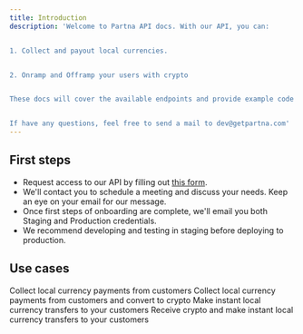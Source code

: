 ```yaml
---
title: Introduction
description: 'Welcome to Partna API docs. With our API, you can:


1. Collect and payout local currencies. 


2. Onramp and Offramp your users with crypto


These docs will cover the available endpoints and provide example code for using the API. They will hopefully help you build your product and use case seamlessly. 


If have any questions, feel free to send a mail to dev@getpartna.com'
---
```



## First steps

- Request access to our API by filling out [this form](https://forms.getpartna.com/get-started).
- We'll contact you to schedule a meeting and discuss your needs. Keep an eye on your email for our message.
- Once first steps of onboarding are complete, we'll email you both Staging and Production credentials.
- We recommend developing and testing in staging before deploying to production.




## Use cases

<CardGroup cols={2}>
  <Card
    title="Collect"
    href="/collect"
  >
    Collect local currency payments from customers
  </Card>
  <Card
    title="Onramp"
    icon="cart-arrow-down" iconType="duotone"
    href="/onramp"
  >
    Collect local currency payments from customers and convert to crypto
  </Card>
  <Card
    title="Payout"
    href="/payout"
  >
    Make instant local currency transfers to your customers
  </Card>
  <Card
    title="Offramp"
    href="/offramp"
  >
    Receive crypto and make instant local currency transfers to your customers
  </Card>
  </CardGroup>
